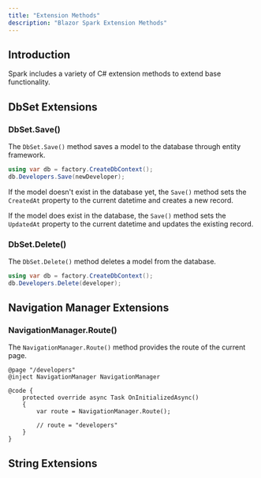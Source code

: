 ```yaml
---
title: "Extension Methods"
description: "Blazor Spark Extension Methods"
---
```


## Introduction
Spark includes a variety of C# extension methods to extend base functionality.

## DbSet Extensions

### DbSet.Save()
The `DbSet.Save()` method saves a model to the database through entity framework.
```csharp
using var db = factory.CreateDbContext();
db.Developers.Save(newDeveloper);
```

If the model doesn't exist in the database yet, the `Save()` method sets the `CreatedAt` property to the current datetime and creates a new record.


If the model does exist in the database, the `Save()` method sets the `UpdatedAt` property to the current datetime and updates the existing record.

### DbSet.Delete()
The `DbSet.Delete()` method deletes a model from the database.
```csharp
using var db = factory.CreateDbContext();
db.Developers.Delete(developer);
```

## Navigation Manager Extensions

### NavigationManager.Route()
The `NavigationManager.Route()` method provides the route of the current page.
```razor
@page "/developers"
@inject NavigationManager NavigationManager

@code {
    protected override async Task OnInitializedAsync()
    {
        var route = NavigationManager.Route();
        
        // route = "developers"
    }
}
```

## String Extensions